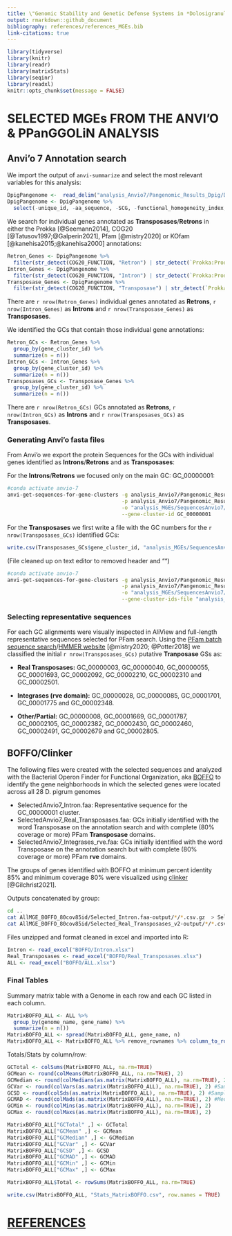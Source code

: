 ```yaml
---
title: \"Genomic Stability and Genetic Defense Systems in *Dolosigranulum pigrum* a Candidate Beneficial Bacterium from the Human Microbiome\" Supplemental Methods
output: rmarkdown::github_document
bibliography: references/references_MGEs.bib
link-citations: true
---
```


```r
library(tidyverse)
library(knitr)
library(readr)
library(matrixStats)
library(seqinr)
library(readxl)
knitr::opts_chunk$set(message = FALSE)
```

# SELECTED MGEs FROM THE ANVI'O & PPanGGOLiN ANALYSIS

## Anvi'o 7 Annotation search

We import the output of `anvi-summarize` and select the most relevant variables for this analysis:

```r
DpigPangenome <-  read_delim("analysis_Anvio7/Pangenomic_Results_Dpig/Dpig-PAN-SUMMARY/PAN_DPIG_prokka_gene_clusters_summary.txt.gz", "\t", escape_double = FALSE, trim_ws = TRUE)
DpigPangenome <- DpigPangenome %>%
  select(-unique_id, -aa_sequence, -SCG, -functional_homogeneity_index, -geometric_homogeneity_index, -combined_homogeneity_index)
```

We search for individual genes annotated as **Transposases**/**Retrons** in either the Prokka [@Seemann2014], COG20 [@Tatusov1997;@Galperin2021], Pfam [@mistry2020] or KOfam [@kanehisa2015;@kanehisa2000] annotations:

```r
Retron_Genes <- DpigPangenome %>%
  filter(str_detect(COG20_FUNCTION, "Retron") | str_detect(`Prokka:Prodigal`, "retron") | str_detect(Pfam, "Retron") | str_detect(KOfam, "retron"))
Intron_Genes <- DpigPangenome %>%
  filter(str_detect(COG20_FUNCTION, "Intron") | str_detect(`Prokka:Prodigal`, "intron") | str_detect(Pfam, "Intron") | str_detect(KOfam, "intron"))
Transposase_Genes <- DpigPangenome %>%
  filter(str_detect(COG20_FUNCTION, "Transposase") | str_detect(`Prokka:Prodigal`, "transposase") | str_detect(Pfam, "Transposase")| str_detect(KOfam, "transposase"))
```

There are `r nrow(Retron_Genes)` individual genes annotated as **Retrons**, `r nrow(Intron_Genes)` as **Introns** and `r nrow(Transposase_Genes)` as **Transposases**.

We identified the GCs that contain those individual gene annotations:

```r
Retron_GCs <- Retron_Genes %>%
  group_by(gene_cluster_id) %>%
  summarize(n = n())
Intron_GCs <- Intron_Genes %>%
  group_by(gene_cluster_id) %>%
  summarize(n = n())
Transposases_GCs <- Transposase_Genes %>%
  group_by(gene_cluster_id) %>%
  summarize(n = n())
```

There are `r nrow(Retron_GCs)` GCs annotated as **Retrons**, `r nrow(Intron_GCs)` as **Introns** and `r nrow(Transposases_GCs)` as **Transposases**.

### Generating Anvi'o fasta files

From Anvi'o we export the protein Sequences for the GCs with individual genes identified as **Introns**/**Retrons** and as **Transposases**:

For the **Introns**/**Retrons** we focused only on the main GC: GC_00000001:

```bash
#conda activate anvio-7
anvi-get-sequences-for-gene-clusters -g analysis_Anvio7/Pangenomic_Results_Dpig/Anvio005-GENOMES.db \
                                     -p analysis_Anvio7/Pangenomic_Results_Dpig/PAN_DPIG_prokka-PAN.db \
                                     -o "analysis_MGEs/SequencesAnvio7/GC_00000001_Retron.faa" \
                                     --gene-cluster-id GC_00000001
```

For the **Transposases** we first write a file with the GC numbers for the `r nrow(Transposases_GCs)` identified GCs:

```r
write.csv(Transposases_GCs$gene_cluster_id, "analysis_MGEs/SequencesAnvio7/IDs_Transposases.txt", row.names = FALSE)
```

(File cleaned up on text editor to removed header and "")

```bash
#conda activate anvio-7
anvi-get-sequences-for-gene-clusters -g analysis_Anvio7/Pangenomic_Results_Dpig/Anvio005-GENOMES.db \
                                     -p analysis_Anvio7/Pangenomic_Results_Dpig/PAN_DPIG_prokka-PAN.db \
                                     -o "analysis_MGEs/SequencesAnvio7/GCsTransposases.faa" \
                                     --gene-cluster-ids-file "analysis_MGEs/SequencesAnvio7/IDs_Transposases.txt"
```

### Selecting representative sequences

For each GC alignments were visually inspected in AliView and full-length representative sequences selected for PFam search. Using the [PFam batch sequence search](http://pfam.xfam.org/search#tabview=tab1)/[HMMER website](https://www.ebi.ac.uk/Tools/hmmer/search/hmmscan) [@mistry2020; @Potter2018] we classified the initial `r nrow(Transposases_GCs)` putative **Tranposase** GSs as:

-   **Real Transposases:** GC_00000003, GC_00000040, GC_00000055, GC_00001693, GC_00002092, GC_00002210, GC_00002310 and GC_00002501.

-   **Integrases (rve domain):** GC_00000028, GC_00000085, GC_00001701, GC_00001775 and GC_00002348.

-   **Other/Partial:** GC_00000008, GC_00001669, GC_00001787, GC_00002105, GC_00002382, GC_00002430, GC_00002460, GC_00002491, GC_00002679 and GC_00002805.

## BOFFO/Clinker

The following files were created with the selected sequences and analyzed with the Bacterial Operon Finder for Functional Organization, aka [BOFFO](https://github.com/FredHutch/boffo) to identify the gene neighborhoods in which the selected genes were located across all 28 D. pigrum genomes

-   SelectedAnvio7_Intron.faa: Representative sequence for the GC_00000001 cluster.
-   SelectedAnvio7_Real_Transposases.faa: GCs initially identified with the word Transposase on the annotation search and with complete (80% coverage or more) PFam **Transposase** domains.
-   SelectedAnvio7_Integrases_rve.faa: GCs initially identified with the word Transposase on the annotation search but with complete (80% coverage or more) PFam **rve** domains.

The groups of genes identified with BOFFO at minimum percent identity 85% and minimum coverage 80% were visualized using [clinker](https://github.com/gamcil/clinker) [@Gilchrist2021].

Outputs concatenated by group:

```bash
cd ..
cat AllMGE_BOFFO_80cov85id/Selected_Intron.faa-output/*/*.csv.gz  > SelectedGCs_Anvio/BOFFO/Intron.txt.gz
cat AllMGE_BOFFO_80cov85id/Selected_Real_Transposases_v2-output/*/*.csv.gz  > SelectedGCs_Anvio/BOFFO/Real_Transposases.txt.gz
```

Files unzipped and format cleaned in excel and imported into R:

```r
Intron <- read_excel("BOFFO/Intron.xlsx")
Real_Transposases <- read_excel("BOFFO/Real_Transposases.xlsx")
ALL <- read_excel("BOFFO/ALL.xlsx")
```

### Final Tables

Summary matrix table with a Genome in each row and each GC listed in each column.

```r
MatrixBOFFO_ALL <- ALL %>%
  group_by(genome_name, gene_name) %>%
  summarize(n = n())
MatrixBOFFO_ALL <- spread(MatrixBOFFO_ALL, gene_name, n)
MatrixBOFFO_ALL <- MatrixBOFFO_ALL %>% remove_rownames %>% column_to_rownames(var="genome_name")
```

Totals/Stats by column/row:

```r
GCTotal <- colSums(MatrixBOFFO_ALL, na.rm=TRUE)
GCMean <- round(colMeans(MatrixBOFFO_ALL, na.rm=TRUE), 2)
GCMedian <- round(colMedians(as.matrix(MatrixBOFFO_ALL), na.rm=TRUE), 2)
GCVar <- round(colVars(as.matrix(MatrixBOFFO_ALL), na.rm=TRUE), 2) #Sample variance
GCSD <- round(colSds(as.matrix(MatrixBOFFO_ALL), na.rm=TRUE), 2) #Sample standard deviation
GCMAD <- round(colMads(as.matrix(MatrixBOFFO_ALL), na.rm=TRUE), 2) #Median absolute deviation
GCMin <- round(colMins(as.matrix(MatrixBOFFO_ALL), na.rm=TRUE), 2) 
GCMax <- round(colMaxs(as.matrix(MatrixBOFFO_ALL), na.rm=TRUE), 2) 

MatrixBOFFO_ALL["GCTotal" ,] <- GCTotal
MatrixBOFFO_ALL["GCMean" ,] <- GCMean
MatrixBOFFO_ALL["GCMedian" ,] <- GCMedian
MatrixBOFFO_ALL["GCVar" ,] <- GCVar
MatrixBOFFO_ALL["GCSD" ,] <- GCSD
MatrixBOFFO_ALL["GCMAD" ,] <- GCMAD
MatrixBOFFO_ALL["GCMin" ,] <- GCMin
MatrixBOFFO_ALL["GCMax" ,] <- GCMax

MatrixBOFFO_ALL$Total <- rowSums(MatrixBOFFO_ALL, na.rm=TRUE)
```

```r
write.csv(MatrixBOFFO_ALL, "Stats_MatrixBOFFO.csv", row.names = TRUE)
```

# [REFERENCES]{.ul}

